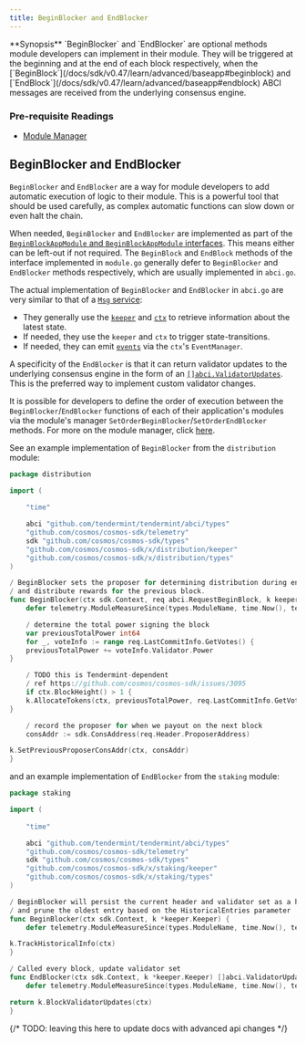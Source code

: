 ```yaml
---
title: BeginBlocker and EndBlocker
---
```


<Note>
**Synopsis**
`BeginBlocker` and `EndBlocker` are optional methods module developers can implement in their module. They will be triggered at the beginning and at the end of each block respectively, when the [`BeginBlock`](/docs/sdk/v0.47/learn/advanced/baseapp#beginblock) and [`EndBlock`](/docs/sdk/v0.47/learn/advanced/baseapp#endblock) ABCI messages are received from the underlying consensus engine.
</Note>

<Note>

### Pre-requisite Readings

* [Module Manager](/docs/sdk/v0.47/documentation/module-system/module-manager)

</Note>

## BeginBlocker and EndBlocker

`BeginBlocker` and `EndBlocker` are a way for module developers to add automatic execution of logic to their module. This is a powerful tool that should be used carefully, as complex automatic functions can slow down or even halt the chain.

When needed, `BeginBlocker` and `EndBlocker` are implemented as part of the [`BeginBlockAppModule` and `BeginBlockAppModule` interfaces](/docs/sdk/v0.47/documentation/module-system/module-manager#appmodule). This means either can be left-out if not required. The `BeginBlock` and `EndBlock` methods of the interface implemented in `module.go` generally defer to `BeginBlocker` and `EndBlocker` methods respectively, which are usually implemented in `abci.go`.

The actual implementation of `BeginBlocker` and `EndBlocker` in `abci.go` are very similar to that of a [`Msg` service](/docs/sdk/v0.47/documentation/module-system/msg-services):

* They generally use the [`keeper`](/docs/sdk/v0.47/documentation/module-system/keeper) and [`ctx`](/docs/sdk/v0.47/learn/advanced/context) to retrieve information about the latest state.
* If needed, they use the `keeper` and `ctx` to trigger state-transitions.
* If needed, they can emit [`events`](/docs/sdk/v0.47/learn/advanced/events) via the `ctx`'s `EventManager`.

A specificity of the `EndBlocker` is that it can return validator updates to the underlying consensus engine in the form of an [`[]abci.ValidatorUpdates`](https://docs.cometbft.com/v0.37/spec/abci/abci++_methods#endblock). This is the preferred way to implement custom validator changes.

It is possible for developers to define the order of execution between the `BeginBlocker`/`EndBlocker` functions of each of their application's modules via the module's manager `SetOrderBeginBlocker`/`SetOrderEndBlocker` methods. For more on the module manager, click [here](/docs/sdk/v0.47/documentation/module-system/module-manager#manager).

See an example implementation of `BeginBlocker` from the `distribution` module:

```go expandable
package distribution

import (
    
	"time"

	abci "github.com/tendermint/tendermint/abci/types"
    "github.com/cosmos/cosmos-sdk/telemetry"
	sdk "github.com/cosmos/cosmos-sdk/types"
    "github.com/cosmos/cosmos-sdk/x/distribution/keeper"
    "github.com/cosmos/cosmos-sdk/x/distribution/types"
)

/ BeginBlocker sets the proposer for determining distribution during endblock
/ and distribute rewards for the previous block.
func BeginBlocker(ctx sdk.Context, req abci.RequestBeginBlock, k keeper.Keeper) {
    defer telemetry.ModuleMeasureSince(types.ModuleName, time.Now(), telemetry.MetricKeyBeginBlocker)

	/ determine the total power signing the block
	var previousTotalPower int64
    for _, voteInfo := range req.LastCommitInfo.GetVotes() {
    previousTotalPower += voteInfo.Validator.Power
}

	/ TODO this is Tendermint-dependent
	/ ref https://github.com/cosmos/cosmos-sdk/issues/3095
    if ctx.BlockHeight() > 1 {
    k.AllocateTokens(ctx, previousTotalPower, req.LastCommitInfo.GetVotes())
}

	/ record the proposer for when we payout on the next block
    consAddr := sdk.ConsAddress(req.Header.ProposerAddress)

k.SetPreviousProposerConsAddr(ctx, consAddr)
}
```

and an example implementation of `EndBlocker` from the `staking` module:

```go expandable
package staking

import (
    
	"time"

	abci "github.com/tendermint/tendermint/abci/types"
    "github.com/cosmos/cosmos-sdk/telemetry"
	sdk "github.com/cosmos/cosmos-sdk/types"
    "github.com/cosmos/cosmos-sdk/x/staking/keeper"
    "github.com/cosmos/cosmos-sdk/x/staking/types"
)

/ BeginBlocker will persist the current header and validator set as a historical entry
/ and prune the oldest entry based on the HistoricalEntries parameter
func BeginBlocker(ctx sdk.Context, k *keeper.Keeper) {
    defer telemetry.ModuleMeasureSince(types.ModuleName, time.Now(), telemetry.MetricKeyBeginBlocker)

k.TrackHistoricalInfo(ctx)
}

/ Called every block, update validator set
func EndBlocker(ctx sdk.Context, k *keeper.Keeper) []abci.ValidatorUpdate {
    defer telemetry.ModuleMeasureSince(types.ModuleName, time.Now(), telemetry.MetricKeyEndBlocker)

return k.BlockValidatorUpdates(ctx)
}
```

{/* TODO: leaving this here to update docs with advanced api changes */}
